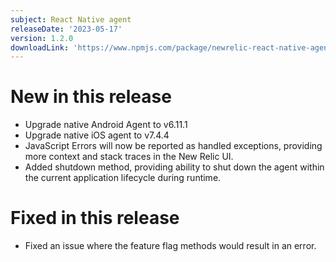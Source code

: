 ```yaml
---
subject: React Native agent
releaseDate: '2023-05-17'
version: 1.2.0
downloadLink: 'https://www.npmjs.com/package/newrelic-react-native-agent/v/1.2.0'
---
```


# New in this release
* Upgrade native Android Agent to v6.11.1
* Upgrade native iOS agent to v7.4.4
* JavaScript Errors will now be reported as handled exceptions, providing more context and stack traces in the New Relic UI.
* Added shutdown method, providing ability to shut down the agent within the current application lifecycle during runtime.

# Fixed in this release
* Fixed an issue where the feature flag methods would result in an error.